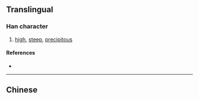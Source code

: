 {{character info/new}}
{{also|嶮}}
==Translingual==

===Han character===
{{Han char|rn=46|rad=山|as=07|sn=10|four=|canj=UOMM|ids=⿰山佥}}

# [[high]], [[steep]], [[precipitous]]

====References====
* {{Han ref|kx=0312.301|hdz=10775.071|uh=5D04|ud=23812}}

----

==Chinese==
{{zh-see|嶮}}
